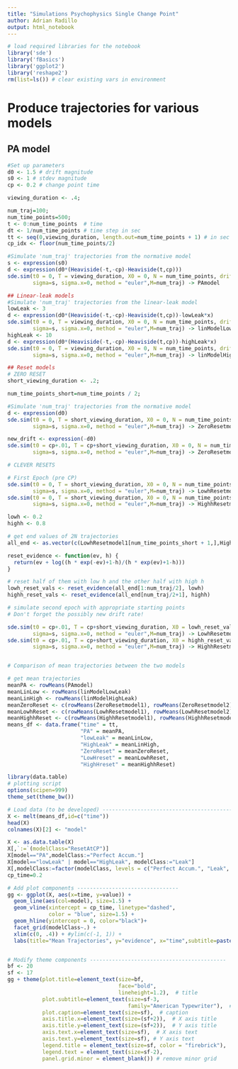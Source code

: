 ```yaml
---
title: "Simulations Psychophysics Single Change Point"
author: Adrian Radillo
output: html_notebook
---
```


<!-- cheat sheet
 executing chunk *Ctrl+Shift+Enter*. 
 Add new chunk *Ctrl+Alt+I*.
 press *Ctrl+Shift+K* to preview the HTML file.
-->
```r
# load required libraries for the notebook
library('sde')
library('fBasics')
library('ggplot2')
library('reshape2')
rm(list=ls()) # clear existing vars in environment
```

# Produce trajectories for various models
## PA model
```r
#Set up parameters
d0 <- 1.5 # drift magnitude
s0 <- 1 # stdev magnitude
cp <- 0.2 # change point time

viewing_duration <- .4;

num_traj=100;
num_time_points=500;
t <- 0:num_time_points  # time
dt <- 1/num_time_points # time step in sec
tt <- seq(0,viewing_duration, length.out=num_time_points + 1) # in sec
cp_idx <- floor(num_time_points/2)

#Simulate 'num_traj' trajectories from the normative model
s <- expression(s0)
d <- expression(d0*(Heaviside(-t,-cp)-Heaviside(t,cp)))
sde.sim(t0 = 0, T = viewing_duration, X0 = 0, N = num_time_points, drift=d,
        sigma=s, sigma.x=0, method = "euler",M=num_traj) -> PAmodel

## Linear-leak models
#Simulate 'num_traj' trajectories from the linear-leak model
lowLeak <- 3
d <- expression(d0*(Heaviside(-t,-cp)-Heaviside(t,cp))-lowLeak*x)
sde.sim(t0 = 0, T = viewing_duration, X0 = 0, N = num_time_points, drift=d,
        sigma=s, sigma.x=0, method = "euler",M=num_traj) -> linModelLowLeak
highLeak <- 10
d <- expression(d0*(Heaviside(-t,-cp)-Heaviside(t,cp))-highLeak*x)
sde.sim(t0 = 0, T = viewing_duration, X0 = 0, N = num_time_points, drift=d,
        sigma=s, sigma.x=0, method = "euler",M=num_traj) -> linModelHighLeak

## Reset models
# ZERO RESET
short_viewing_duration <- .2;

num_time_points_short=num_time_points / 2;

#Simulate 'num_traj' trajectories from the normative model
d <- expression(d0)
sde.sim(t0 = 0, T = short_viewing_duration, X0 = 0, N = num_time_points_short, drift=d,
        sigma=s, sigma.x=0, method = "euler",M=num_traj) -> ZeroResetmodel1

new_drift <- expression(-d0)
sde.sim(t0 = cp+.01, T = cp+short_viewing_duration, X0 = 0, N = num_time_points_short-1, drift=new_drift,
        sigma=s, sigma.x=0, method = "euler",M=num_traj) -> ZeroResetmodel2

# CLEVER RESETS

# First Epoch (pre CP)
sde.sim(t0 = 0, T = short_viewing_duration, X0 = 0, N = num_time_points_short, drift=d,
        sigma=s, sigma.x=0, method = "euler",M=num_traj) -> LowhResetmodel1
sde.sim(t0 = 0, T = short_viewing_duration, X0 = 0, N = num_time_points_short, drift=d,
        sigma=s, sigma.x=0, method = "euler",M=num_traj) -> HighhResetmodel1

lowh <- 0.2
highh <- 0.8

# get end values of 2N trajectories
all_end <- as.vector(c(LowhResetmodel1[num_time_points_short + 1,],HighhResetmodel1[num_time_points_short+1,]))

reset_evidence <- function(ev, h) {
  return(ev + log((h * exp(-ev)+1-h)/(h * exp(ev)+1-h)))
}

# reset half of them with low h and the other half with high h
lowh_reset_vals <- reset_evidence(all_end[1:num_traj/2], lowh)
highh_reset_vals <- reset_evidence(all_end[num_traj/2+1], highh)

# simulate second epoch with appropriate starting points
# Don't forget the possibly new drift rate!

sde.sim(t0 = cp+.01, T = cp+short_viewing_duration, X0 = lowh_reset_vals, N = num_time_points_short-1, drift=new_drift,
        sigma=s, sigma.x=0, method = "euler",M=num_traj) -> LowhResetmodel2
sde.sim(t0 = cp+.01, T = cp+short_viewing_duration, X0 = highh_reset_vals, N = num_time_points_short-1, drift=new_drift,
        sigma=s, sigma.x=0, method = "euler",M=num_traj) -> HighhResetmodel2


# Comparison of mean trajectories between the two models

# get mean trajectories
meanPA <- rowMeans(PAmodel)
meanLinLow <- rowMeans(linModelLowLeak)
meanLinHigh <- rowMeans(linModelHighLeak)
meanZeroReset <- c(rowMeans(ZeroResetmodel1), rowMeans(ZeroResetmodel2))
meanLowhReset <- c(rowMeans(LowhResetmodel1), rowMeans(LowhResetmodel2))
meanHighhReset <- c(rowMeans(HighhResetmodel1), rowMeans(HighhResetmodel2))
means_df <- data.frame("time" = tt,
                       "PA" = meanPA,
                       "lowLeak" = meanLinLow,
                       "HighLeak" = meanLinHigh,
                       "ZeroReset" = meanZeroReset,
                       "LowHreset" = meanLowhReset,
                       "HighHreset" = meanHighhReset)
```

```r
library(data.table)
# plotting script
options(scipen=999)
theme_set(theme_bw())

# Load data (to be developed) ------------------------------------------
X <- melt(means_df,id=c("time"))
head(X)
colnames(X)[2] <- "model"

X <- as.data.table(X)
X[,`:=`(modelClass="ResetAtCP")]
X[model=="PA",modelClass:="Perfect Accum."]
X[model=="lowLeak" | model=="HighLeak", modelClass:="Leak"]
X[,modelClass:=factor(modelClass, levels = c("Perfect Accum.", "Leak", "ResetAtCP"))]
cp_time=0.2

# Add plot components --------------------------------
gg <- ggplot(X, aes(x=time, y=value)) + 
  geom_line(aes(col=model), size=1.5) + 
  geom_vline(xintercept = cp_time, linetype="dashed", 
             color = "blue", size=1.5) +
  geom_hline(yintercept = 0, color="black")+
  facet_grid(modelClass~.) +
  xlim(c(0, .4)) + #ylim(c(-1, 1)) + 
  labs(title="Mean Trajectories", y="evidence", x="time",subtitle=paste(num_traj,"realizations", sep=" "))


# Modify theme components -------------------------------------------
bf <- 20
sf <- 17
gg + theme(plot.title=element_text(size=bf, 
                                   face="bold", 
                                   lineheight=1.2),  # title
           plot.subtitle=element_text(size=sf-3, 
                                      family="American Typewriter"),  # subtitle
           plot.caption=element_text(size=sf),  # caption
           axis.title.x=element_text(size=(sf+2)),  # X axis title
           axis.title.y=element_text(size=(sf+2)),  # Y axis title
           axis.text.x=element_text(size=sf),  # X axis text
           axis.text.y=element_text(size=sf), # Y axis text
           legend.title = element_text(size=sf, color = "firebrick"),
           legend.text = element_text(size=sf-2),
           panel.grid.minor = element_blank()) # remove minor grid
```

<!-- # Comparison of accuracy profiles between the two models -->
<!-- ```{r} -->
<!-- pos <- PAmodel>0 -->
<!-- neg <- PAmodel<=0 -->
<!-- spos<-rowSums(pos) -->
<!-- sneg<-rowSums(neg) -->
<!-- accPA <- c(spos[1:cp_idx],sneg[(cp_idx+1):(num_time_points+1)]) / num_traj -->

<!-- pos <- linModelLowLeak>0 -->
<!-- neg <- linModelLowLeak<=0 -->
<!-- spos<-rowSums(pos) -->
<!-- sneg<-rowSums(neg) -->
<!-- accLinLow <- c(spos[1:cp_idx],sneg[(cp_idx+1):(num_time_points+1)]) / num_traj -->

<!-- pos <- linModelHighLeak>0 -->
<!-- neg <- linModelHighLeak<=0 -->
<!-- spos<-rowSums(pos) -->
<!-- sneg<-rowSums(neg) -->
<!-- accLinHigh <- c(spos[1:cp_idx],sneg[(cp_idx+1):(num_time_points+1)]) / num_traj -->

<!-- pos <- linModelHighLeak>0 -->
<!-- neg <- linModelHighLeak<=0 -->
<!-- spos<-rowSums(pos) -->
<!-- sneg<-rowSums(neg) -->
<!-- accLinHigh <- c(spos[1:cp_idx],sneg[(cp_idx+1):(num_time_points+1)]) / num_traj -->
<!-- ``` -->

<!-- ```{r} -->
<!-- # plot commands -->
<!-- accuracy_df <- data.frame("time" = tt,  -->
<!--                  "normModel" = accPA, -->
<!--                  "linModelLow" = accLinLow,  -->
<!--                  "linModelHigh"= accLinHigh) -->
<!-- #write.csv(df,"acc_means.csv") -->

<!-- df <- melt(accuracy_df,id=c("time")) -->
<!-- colnames(df)[2] <- "model" -->
<!-- cp_time=0.2 -->

<!-- # Add plot components -------------------------------- -->
<!-- gg <- ggplot(df, aes(x=time, y=value)) +  -->
<!--   geom_line(aes(col=model), size=1.5) +  -->
<!--   geom_vline(xintercept = cp_time, linetype="dashed",  -->
<!--              color = "blue", size=1.5) + -->
<!--   geom_hline(yintercept = 0, color="black")+ -->
<!--   xlim(c(0.0001, viewing_duration)) + ylim(c(0, 1)) +  -->
<!--   labs(title="Accuracy", y="% correct", x="time",subtitle="1,000 realizations") -->

<!-- # Modify theme components ------------------------------------------- -->
<!-- bf <- 20 -->
<!-- sf <- 17 -->
<!-- gg + theme(plot.title=element_text(size=bf,  -->
<!--                                    face="bold",  -->
<!--                                    lineheight=1.2),  # title -->
<!--            plot.subtitle=element_text(size=sf-3,  -->
<!--                                       family="American Typewriter"),  # subtitle -->
<!--            plot.caption=element_text(size=sf),  # caption -->
<!--            axis.title.x=element_text(size=(sf+2)),  # X axis title -->
<!--            axis.title.y=element_text(size=(sf+2)),  # Y axis title -->
<!--            axis.text.x=element_text(size=sf),  # X axis text -->
<!--            axis.text.y=element_text(size=sf), # Y axis text -->
<!--            legend.title = element_text(size=sf, color = "firebrick"), -->
<!--            legend.text = element_text(size=sf-2), -->
<!--            panel.grid.minor = element_blank()) # remove minor grid -->
<!-- ``` -->

